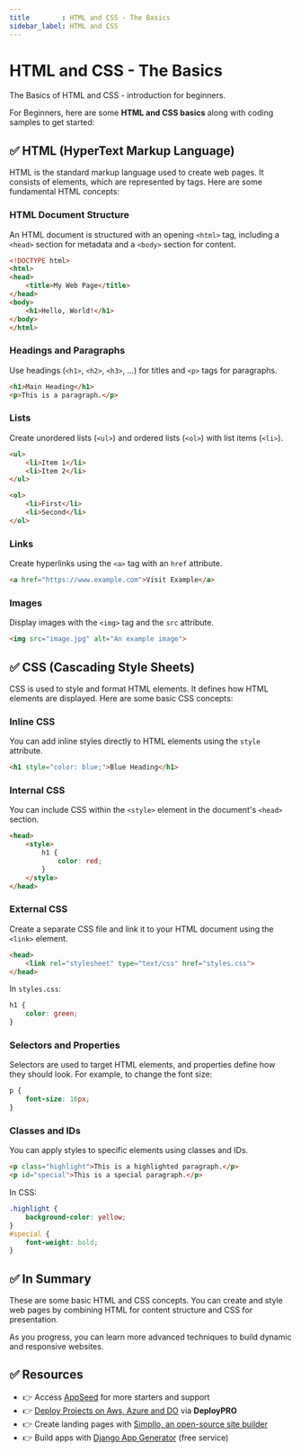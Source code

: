 ```yaml
---
title        : HTML and CSS - The Basics
sidebar_label: HTML and CSS
---
```


# HTML and CSS - The Basics

<SubHeading>The Basics of HTML and CSS - introduction for beginners.</SubHeading>

For Beginners, here are some **HTML and CSS basics** along with coding samples to get started:

## ✅ **HTML (HyperText Markup Language)**

HTML is the standard markup language used to create web pages. It consists of elements, which are represented by tags. Here are some fundamental HTML concepts:

### **HTML Document Structure**

An HTML document is structured with an opening `<html>` tag, including a `<head>` section for metadata and a `<body>` section for content.

```html
<!DOCTYPE html>
<html>
<head>
    <title>My Web Page</title>
</head>
<body>
    <h1>Hello, World!</h1>
</body>
</html>
```

### **Headings and Paragraphs**
  
Use headings (`<h1>`, `<h2>`, `<h3>`, ...) for titles and `<p>` tags for paragraphs.

```html
<h1>Main Heading</h1>
<p>This is a paragraph.</p>
```

### **Lists**

Create unordered lists (`<ul>`) and ordered lists (`<ol>`) with list items (`<li>`).

```html
<ul>
    <li>Item 1</li>
    <li>Item 2</li>
</ul>

<ol>
    <li>First</li>
    <li>Second</li>
</ol>
```

### **Links**

Create hyperlinks using the `<a>` tag with an `href` attribute.

```html
<a href="https://www.example.com">Visit Example</a>
```

### **Images**

Display images with the `<img>` tag and the `src` attribute.

```html
<img src="image.jpg" alt="An example image">
```

## ✅ **CSS (Cascading Style Sheets)**

CSS is used to style and format HTML elements. It defines how HTML elements are displayed. Here are some basic CSS concepts:

### **Inline CSS**

You can add inline styles directly to HTML elements using the `style` attribute.

```html
<h1 style="color: blue;">Blue Heading</h1>
```

### **Internal CSS**

You can include CSS within the `<style>` element in the document's `<head>` section.

```html
<head>
    <style>
        h1 {
            color: red;
        }
    </style>
</head>
```

### **External CSS**

Create a separate CSS file and link it to your HTML document using the `<link>` element.

```html
<head>
    <link rel="stylesheet" type="text/css" href="styles.css">
</head>
```

In `styles.css`:

```css
h1 {
    color: green;
}
```

### **Selectors and Properties**

Selectors are used to target HTML elements, and properties define how they should look. For example, to change the font size:

```css
p {
    font-size: 16px;
}
```

### **Classes and IDs**

You can apply styles to specific elements using classes and IDs.

```html
<p class="highlight">This is a highlighted paragraph.</p>
<p id="special">This is a special paragraph.</p>
```

In CSS:

```css
.highlight {
    background-color: yellow;
}
#special {
    font-weight: bold;
}
```

## ✅ In Summary

These are some basic HTML and CSS concepts. You can create and style web pages by combining HTML for content structure and CSS for presentation. 

As you progress, you can learn more advanced techniques to build dynamic and responsive websites.

## ✅ Resources

- 👉 Access [AppSeed](https://appseed.us/) for more starters and support 
- 👉 [Deploy Projects on Aws, Azure and DO](https://www.docs.deploypro.dev/) via **DeployPRO**
- 👉 Create landing pages with [Simpllo, an open-source site builder](https://www.simpllo.com/)
- 👉 Build apps with [Django App Generator](https://app-generator.dev/django/) (free service)

